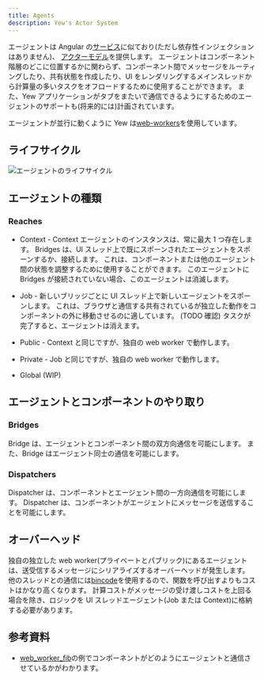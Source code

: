 ```yaml
---
title: Agents
description: Yew's Actor System
---
```


エージェントは Angular の[サービス](https://angular.io/guide/architecture-services)に似ており\(ただし依存性インジェクションはありません\)、
[アクターモデル](https://en.wikipedia.org/wiki/Actor_model)を提供します。
エージェントはコンポーネント階層のどこに位置するかに関わらず、コンポーネント間でメッセージをルーティングしたり、共有状態を作成したり、UI をレンダリングするメインスレッドから計算量の多いタスクをオフロードするために使用することができます。
また、Yew アプリケーションがタブをまたいで通信できるようにするためのエージェントのサポートも\(将来的には\)計画されています。

エージェントが並行に動くように Yew は[web-workers](https://developer.mozilla.org/en-US/docs/Web/API/Web_Workers_API/Using_web_workers)を使用しています。

## ライフサイクル

![エージェントのライフサイクル](https://user-images.githubusercontent.com/42674621/79125224-b6481d80-7d95-11ea-8e6a-ab9b52d1d8ac.png)

## エージェントの種類

### Reaches

- Context - Context エージェントのインスタンスは、常に最大 1 つ存在します。
  Bridges は、UI スレッド上で既にスポーンされたエージェントをスポーンするか、接続します。
  これは、コンポーネントまたは他のエージェント間の状態を調整するために使用することができます。
  このエージェントに Bridges が接続されていない場合、このエージェントは消滅します。

- Job - 新しいブリッジごとに UI スレッド上で新しいエージェントをスポーンします。
  これは、ブラウザと通信する共有されているが独立した動作をコンポーネントの外に移動させるのに適しています。
  (TODO 確認) タスクが完了すると、エージェントは消えます。

- Public - Context と同じですが、独自の web worker で動作します。

- Private - Job と同じですが、独自の web worker で動作します。

- Global \(WIP\)

## エージェントとコンポーネントのやり取り

### Bridges

Bridge は、エージェントとコンポーネント間の双方向通信を可能にします。
また、Bridge はエージェント同士の通信を可能にします。

### Dispatchers

Dispatcher は、コンポーネントとエージェント間の一方向通信を可能にします。
Dispatcher は、コンポーネントがエージェントにメッセージを送信することを可能にします。

## オーバーヘッド

独自の独立した web worker(プライベートとパブリック)にあるエージェントは、送受信するメッセージにシリアライズするオーバーヘッドが発生します。
他のスレッドとの通信には[bincode](https://github.com/servo/bincode)を使用するので、関数を呼び出すよりもコストはかなり高くなります。
計算コストがメッセージの受け渡しコストを上回る場合を除き、ロジックを UI スレッドエージェント\(Job または Context\)に格納する必要があります。

## 参考資料

- [web_worker_fib](https://github.com/yewstack/yew/tree/master/examples/web_worker_fib)の例でコンポーネントがどのようにエージェントと通信させているかがわかります。
